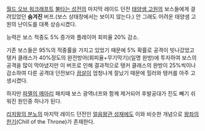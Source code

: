 [[월드 오브 워크래프트]] [[불타는 성전]]의 마지막 레이드 던전 [[태양샘 고원]]의 보스들에게 걸려있었던 '''숨겨진''' 버프.(보스 상태창에서는 보이지 않는다.) 안 그래도 어려운 태양샘 고원의 난이도를 대폭 상승시켰다.

능력은 보스 적중도 5% 증가와 플레이어 회피율 20% 감소.

기존 보스들은 95%의 적중률을 가지고 있었기 때문에 5% 확률로 공격이 빗나갔었고 탱커 클래스가 40%정도의 완전방어(회피율+무기막기)(일명 완방)에 투자하여 보스의 공격을 많이 막아냈지만 이 버프로 인해 결과적으로 탱커 클래스의 완방이 25%씩이나 감소하여 다른 공격대 던전보다 [[끔살]]이 엄청나게 잘났기 때문에 힐러와 탱커를 아주 고생시켰다.

하지만 [[파멸의 메아리]] 패치때 보스 광역너프와 함께 제거되어 후발공대가 진도 빼기 쉬워진 원인중 하나가 된다.

[[리치왕의 분노]]의 마지막 레이드 던전인 [[얼음왕관 성채]]에도 이와 비슷한 개념으로 [[왕좌의 한기]](Chill of the Throne)가 존재한다.
